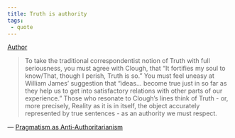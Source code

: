 ```yaml
---
title: Truth is authority
tags:
 - quote
---
```


[Author](/docs/phil/Richard Rorty.html)

> To take the traditional correspondentist notion of Truth with full seriousness, you must agree with Clough, that "It fortifies my soul to know/That, though I perish, Truth is so." You must feel uneasy at William James' suggestion that "ideas... become true just in so far as they help us to get into satisfactory relations with other parts of our experience." Those who resonate to Clough's lines think of Truth - or, more precisely, Reality as it is in itself, the object accurately represented by true sentences - as an authority we must respect.

— [Pragmatism as Anti-Authoritarianism](/docs/phil/Pragmatism as Anti-Authoritarianism.html)

